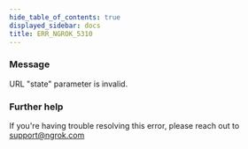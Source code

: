```yaml
---
hide_table_of_contents: true
displayed_sidebar: docs
title: ERR_NGROK_5310
---
```


### Message

URL "state" parameter is invalid.

<ErrorDetails />

### Further help

If you're having trouble resolving this error, please reach out to [support@ngrok.com](mailto:support@ngrok.com?subject=Help%20with%20ERR_NGROK_5310)
